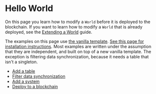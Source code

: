 # Hello World

On this page you learn how to modify a `World` before it is deployed to the blockchain.
If you want to learn how to modify a `World` that is already deployed, see the [Extending a World](./extending-a-world) guide.

The examples on this page use [the vanilla template](../templates/typescript/vanilla).
[See this page for installation instructions](../templates/typescript/getting-started).
Most examples are written under the assumption that they are independent, and built on top of a new vanilla template.
The exception is filtering data synchronization, because it needs a table that isn't a singleton.

- [Add a table](hello-world/add-table)
- [Filter data synchronization](hello-world/filter-sync)
- [Add a system](hello-world/add-system)
- [Deploy to a blockchain](hello-world/deploy)
